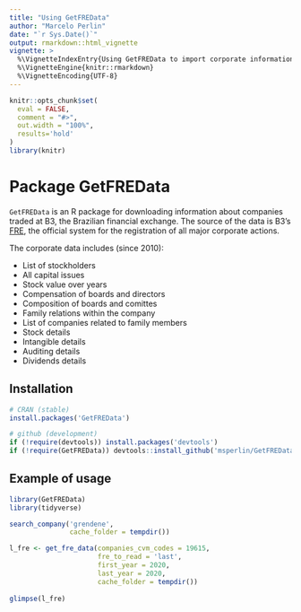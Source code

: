 ```yaml
---
title: "Using GetFREData"
author: "Marcelo Perlin"
date: "`r Sys.Date()`"
output: rmarkdown::html_vignette
vignette: >
  %\VignetteIndexEntry{Using GetFREData to import corporate information from B3}
  %\VignetteEngine{knitr::rmarkdown}
  %\VignetteEncoding{UTF-8}
---
```



```r
knitr::opts_chunk$set(
  eval = FALSE,
  comment = "#>",
  out.width = "100%",
  results='hold'
)
library(knitr)
```

# Package GetFREData

`GetFREData` is an R package for downloading information about companies traded at B3, the Brazilian financial exchange. The source of the data is B3's [FRE](http://www.b3.com.br/pt_br/produtos-e-servicos/negociacao/renda-variavel/acoes/consultas/informacoes-por-periodo/), the official system for the registration of all major corporate actions. 

The corporate data includes (since 2010):

- List of stockholders
- All capital issues 
- Stock value over years
- Compensation of boards and directors
- Composition of boards and comittes
- Family relations within the company
- List of companies related to family members
- Stock details
- Intangible details
- Auditing details
- Dividends details


## Installation

```r
# CRAN (stable)
install.packages('GetFREData')

# github (development)
if (!require(devtools)) install.packages('devtools')
if (!require(GetFREData)) devtools::install_github('msperlin/GetFREData') 
```

## Example of usage

```r
library(GetFREData)
library(tidyverse)

search_company('grendene', 
               cache_folder = tempdir())

l_fre <- get_fre_data(companies_cvm_codes = 19615,
                      fre_to_read = 'last',
                      first_year = 2020,
                      last_year = 2020, 
                      cache_folder = tempdir())
                      
glimpse(l_fre)
```

